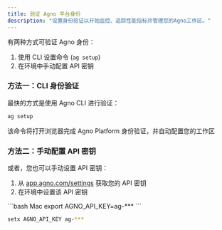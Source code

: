 ```yaml
---
title: 验证 Agno 平台身份
description: "设置身份验证以开始监控、追踪性能指标并管理您的Agno工作区。"
---
```

有两种方式可验证 Agno 身份：

1. 使用 CLI 设置命令 (`ag setup`)
2. 在环境中手动配置 API 密钥

### 方法一：CLI 身份验证

最快的方式是使用 Agno CLI 进行验证：

```bash
ag setup
```

该命令将打开浏览器完成 Agno Platform 身份验证，并自动配置您的工作区

### 方法二：手动配置 API 密钥

或者，您也可以手动设置 API 密钥：

1. 从 [app.agno.com/settings](https://app.agno.com/settings) 获取您的 API 密钥
2. 在环境中设置该 API 密钥

<CodeGroup>
```bash Mac
export AGNO_API_KEY=ag-***
```

```bash Windows
setx AGNO_API_KEY ag-***
```
</CodeGroup>